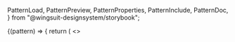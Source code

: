   PatternLoad,
  PatternPreview,
  PatternProperties,
  PatternInclude,
  PatternDoc,
} from "@wingsuit-designsystem/storybook";

<PatternLoad patternId="socialmedia">
  {(pattern) => {
    return (
      <>
        <Title />
        <Subtitle>{pattern.description}</Subtitle>
        <div style={{ margin: "30px 0" }}>
          <div
            style={{
              padding: "30px 20px",
              border: "1px solid rgba(0,0,0,.1)",
              boxShadow: "rgba(0, 0, 0, 0.10) 0 1px 3px 0",
            }}
          >
            <PatternPreview variant={pattern.getDefaultVariant()} />
          </div>
          <div
            style={{
              padding: "30px 20px",
              border: "1px solid rgba(0,0,0,.1)",
              boxShadow: "rgba(0, 0, 0, 0.10) 0 1px 3px 0",
              background: "rgba(35, 0, 80, 1)",
            }}
          >
            <PatternPreview
              variant={pattern.getDefaultVariant()}
              theme="dark"
            />
          </div>
        </div>
        <h3>Properties</h3>
        <PatternProperties variant={pattern.getDefaultVariant()} />
        <h3>Basic usage</h3>
        <PatternInclude variant={pattern.getDefaultVariant()} />
      </>
    );
  }}
</PatternLoad>
